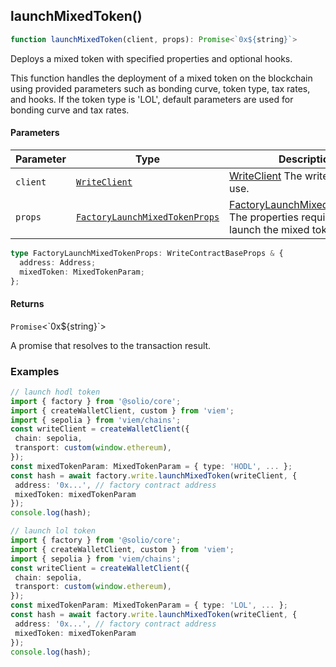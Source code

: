 <a id="launchMixedToken"></a>

## launchMixedToken()

```ts copy
function launchMixedToken(client, props): Promise<`0x${string}`>
```

Deploys a mixed token with specified properties and optional hooks.

This function handles the deployment of a mixed token on the blockchain
using provided parameters such as bonding curve, token type, tax rates,
and hooks. If the token type is 'LOL', default parameters are used for
bonding curve and tax rates.

#### Parameters

| Parameter | Type | Description |
| ------ | ------ | ------ |
| `client` | [`WriteClient`](../../types.mdx#WriteClient) | [WriteClient](../../types.mdx#WriteClient) The write client to use. |
| `props` | [`FactoryLaunchMixedTokenProps`](launch-mixed-token.mdx#FactoryLaunchMixedTokenProps) | [FactoryLaunchMixedTokenProps](launch-mixed-token.mdx#FactoryLaunchMixedTokenProps) The properties required to launch the mixed token. |

<a id="FactoryLaunchMixedTokenProps"></a>

```ts copy
type FactoryLaunchMixedTokenProps: WriteContractBaseProps & {
  address: Address;
  mixedToken: MixedTokenParam;
};
```

#### Returns

`Promise`&lt;\`0x$\{string\}\`&gt;

A promise that resolves to the transaction result.

### Examples

```ts copy filename="factory.ts"
// launch hodl token
import { factory } from '@solio/core';
import { createWalletClient, custom } from 'viem';
import { sepolia } from 'viem/chains';
const writeClient = createWalletClient({
 chain: sepolia,
 transport: custom(window.ethereum),
});
const mixedTokenParam: MixedTokenParam = { type: 'HODL', ... };
const hash = await factory.write.launchMixedToken(writeClient, {
 address: '0x...', // factory contract address
 mixedToken: mixedTokenParam
});
console.log(hash);
```

```ts copy filename="factory.ts"
// launch lol token
import { factory } from '@solio/core';
import { createWalletClient, custom } from 'viem';
import { sepolia } from 'viem/chains';
const writeClient = createWalletClient({
 chain: sepolia,
 transport: custom(window.ethereum),
});
const mixedTokenParam: MixedTokenParam = { type: 'LOL', ... };
const hash = await factory.write.launchMixedToken(writeClient, {
 address: '0x...', // factory contract address
 mixedToken: mixedTokenParam
});
console.log(hash);
```
